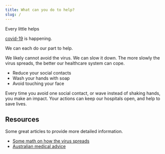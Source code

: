 ```yaml
---
title: What can you do to help?
slug: /
---
```


Every little helps

[covid-19](https://en.wikipedia.org/wiki/Covid_19) is happening.

We can each do our part to help.

We likely cannot avoid the virus. We can slow it down. The more slowly the virus spreads, the better our healthcare system can cope.

* Reduce your social contacts
* Wash your hands with soap
* Avoid touching your face

Every time you avoid one social contact, or wave instead of shaking hands, you make an impact. Your actions can keep our hospitals open, and help to save lives.

## Resources

Some great articles to provide more detailed information.

* [Some math on how the virus spreads](https://www.fast.ai/2020/03/09/coronavirus/)
* [Australian medical advice](https://www.gps-can.com.au/covid19-basics/a-guide)
